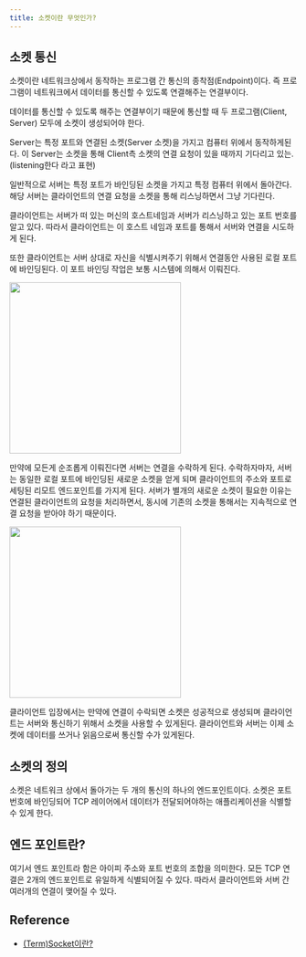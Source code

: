 ```yaml
---
title: 소켓이란 무엇인가?
---
```



## 소켓 통신

소켓이란 네트워크상에서 동작하는 프로그램 간 통신의 종착점(Endpoint)이다. 즉 프로그램이 네트워크에서
데이터를 통신할 수 있도록 연결해주는 연결부이다.

데이터를 통신할 수 있도록 해주는 연결부이기 때문에 통신할 때 두 프로그램(Client, Server) 모두에
소켓이 생성되어야 한다.

Server는 특정 포트와 연결된 소켓(Server 소켓)을 가지고 컴퓨터 위에서 동작하게된다. 이 Server는
소켓을 통해 Client측 소켓의 연결 요청이 있을 때까지 기다리고 있는.(listening한다 라고 표현)

일반적으로 서버는 특정 포트가 바인딩된 소켓을 가지고 특정 컴퓨터 위에서 돌아간다.
해당 서버는 클라이언트의 연결 요청을 소켓을 통해 리스닝하면서 그냥 기다린다.

클라이언트는 서버가 떠 있는 머신의 호스트네임과 서버가 리스닝하고 있는 포트 번호를 알고 있다.
따라서 클라이언트는 이 호스트 네임과 포트를 통해서 서버와 연결을 시도하게 된다.

또한 클라이언트는 서버 상대로 자신을 식별시켜주기 위해서 연결동안 사용된 로컬 포트에 바인딩된다.
이 포트 바인딩 작업은 보통 시스템에 의해서 이뤄진다.

<Image src="https://docs.oracle.com/javase/tutorial/figures/networking/5connect.gif" width="300px" />

만약에 모든게 순조롭게 이뤄진다면 서버는 연결을 수락하게 된다.
수락하자마자, 서버는 동일한 로컬 포트에 바인딩된 새로운 소켓을 얻게 되며 클라이언트의 주소와 포트로
세팅된 리모트 엔드포인트를 가지게 된다. 서버가 별개의 새로운 소켓이 필요한 이유는 연결된 클라이언트의 요청을
처리하면서, 동시에 기존의 소켓을 통해서는 지속적으로 연결 요청을 받아야 하기 때문이다.

<Image src="https://docs.oracle.com/javase/tutorial/figures/networking/6connect.gif" width="300px" />

클라이언트 입장에서는 만약에 연결이 수락되면 소켓은 성공적으로 생성되며 클라이언트는 서버와 통신하기 위해서
소켓을 사용할 수 있게된다. 클라이언트와 서버는 이제 소켓에 데이터를 쓰거나 읽음으로써 통신할 수가 있게된다.

## 소켓의 정의

소켓은 네트워크 상에서 돌아가는 두 개의 통신의 하나의 엔드포인트이다. 소켓은 포트 번호에 바인딩되어
TCP 레이어에서 데이터가 전달되어야하는 애플리케이션을 식별할 수 있게 한다.

## 엔드 포인트란?

여기서 엔드 포인트라 함은 아이피 주소와 포트 번호의 조합을 의미한다. 모든 TCP 연결은 2개의 엔드포인트로
유일하게 식별되어질 수 있다. 따라서 클라이언트와 서버 간 여러개의 연결이 맺어질 수 있다.

## Reference

- [(Term)Socket이란?](https://medium.com/@su_bak/term-socket%EC%9D%B4%EB%9E%80-7ca7963617ff)
